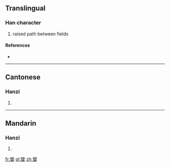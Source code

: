 ==Translingual==

===Han character===
{{Han char|rn=75|rad=木|as=09|sn=13|four=4460<sub>9</sub>|canj=木木田 (DDW), X木木田 (XDDW)}}

# raised path between fields

====References====
* {{Han ref|kx=0542.191|hdz=21244.060|uh=6983|ud=27011|bh=DEC6|bd=57030}}

----

==Cantonese==

===Hanzi===
{{yue-hanzi|jyut=taam4|y=taam4}}

# {{defn|lang=yue|sort=木09}}

----

==Mandarin==

===Hanzi===
{{cmn-hanzi|pin=[[fú]] ([[fu2]]), [[tán]] ([[tan2]])|wg=fu<sup>2</sup>, t'an<sup>2</sup>}}

# {{defn|lang=cmn|sort=木09}}

[[fr:榃]]
[[pl:榃]]
[[zh:榃]]